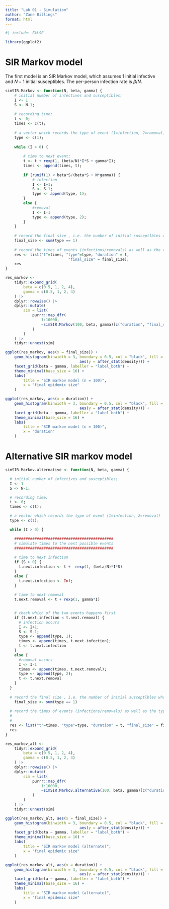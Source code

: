 ```yaml
---
title: "Lab 01 - Simulation"
author: "Zane Billings"
format: html
---
```


```r
#| include: FALSE

library(ggplot2)
```


# SIR Markov model

The first model is an SIR Markov model, which assumes $1$ initial infective and
$N - 1$ initial susceptibles. The per-person infection rate is $\beta / N$.

```r
simSIR.Markov <- function(N, beta, gamma) {
	# initial number of infectives and susceptibles;
	I <- 1
	S <- N-1;
	
	# recording time;
	t <- 0;
	times <- c(t);
	
	# a vector which records the type of event (1=infection, 2=removal)
	type <- c(1);
	
	while (I > 0) {
		
		# time to next event;
		t <- t + rexp(1, (beta/N)*I*S + gamma*I);
		times <- append(times, t);
		
		if (runif(1) < beta*S/(beta*S + N*gamma)) {
			# infection
			I <- I+1;
			S <- S-1;
			type <- append(type, 1);
		}
		else {
			#removal
			I <- I-1
			type <- append(type, 2);
		}
	}
	
	# record the final size , i.e. the number of initial susceptlbles who contracted the disease sometime during the epidemic.
	final_size <- sum(type == 1)
	
	# record the times of events (infections/removals) as well as the type
	res <- list("t"=times, "type"=type, "duration" = t,
							"final_size" = final_size);
	res
}

res_markov <-
	tidyr::expand_grid(
		beta = c(0.5, 1, 2, 4),
		gamma = c(0.5, 1, 2, 4)
	) |>
	dplyr::rowwise() |>
	dplyr::mutate(
		sim = list(
			purrr::map_dfr(
				1:10000,
				~simSIR.Markov(100, beta, gamma)[c("duration", "final_size")]
			)
		)
	) |>
	tidyr::unnest(sim)

ggplot(res_markov, aes(x = final_size)) +
	geom_histogram(binwidth = 3, boundary = 0.5, col = "black", fill = "white",
								 aes(y = after_stat(density))) +
	facet_grid(beta ~ gamma, labeller = "label_both") +
	theme_minimal(base_size = 16) +
	labs(
		title = "SIR markov model (n = 100)",
		x = "final epidemic size"
	)

ggplot(res_markov, aes(x = duration)) +
	geom_histogram(binwidth = 3, boundary = 0.5, col = "black", fill = "white",
								 aes(y = after_stat(density))) +
	facet_grid(beta ~ gamma, labeller = "label_both") +
	theme_minimal(base_size = 16) +
	labs(
		title = "SIR markov model (n = 100)",
		x = "duration"
	)
```

# Alternative SIR markov model

```r
simSIR.Markov.alternative <- function(N, beta, gamma) {

  # initial number of infectives and susceptibles;
  I <- 1
  S <- N-1;

  # recording time;
  t <- 0;
  times <- c(t);

  # a vector which records the type of event (1=infection, 2=removal)
  type <- c(1);

  while (I > 0) {

    ############################################
    # simulate times to the next possible events
    ############################################
    
    # time to next infection
    if (S > 0) {
      t.next.infection <- t +  rexp(1, (beta/N)*I*S)
    }
    else {
      t.next.infection <- Inf;
    }
    
    # time to next removal    
    t.next.removal <- t + rexp(1, gamma*I)


    # check which of the two events happens first
    if (t.next.infection < t.next.removal) {
      # infection occurs
      I <- I+1;
      S <- S-1;
      type <- append(type, 1);
      times <- append(times, t.next.infection);
      t <- t.next.infection
    }
    else {
      #removal occurs
      I <- I-1
      times <- append(times, t.next.removal);
      type <- append(type, 2);
      t <- t.next.removal
    }
  }
  
  # record the final size , i.e. the number of initial susceptlbles who contracted the disease sometime during the epidemic.
	final_size <- sum(type == 1)
  
  # record the times of events (infections/removals) as well as the type
  #
  #
  res <- list("t"=times, "type"=type, "duration" = t, "final_size" = final_size);
  res
}

res_markov_alt <-
	tidyr::expand_grid(
		beta = c(0.5, 1, 2, 4),
		gamma = c(0.5, 1, 2, 4)
	) |>
	dplyr::rowwise() |>
	dplyr::mutate(
		sim = list(
			purrr::map_dfr(
				1:10000,
				~simSIR.Markov.alternative(100, beta, gamma)[c("duration", "final_size")]
			)
		)
	) |>
	tidyr::unnest(sim)

ggplot(res_markov_alt, aes(x = final_size)) +
	geom_histogram(binwidth = 3, boundary = 0.5, col = "black", fill = "white",
								 aes(y = after_stat(density))) +
	facet_grid(beta ~ gamma, labeller = "label_both") +
	theme_minimal(base_size = 16) +
	labs(
		title = "SIR markov model (alternate)",
		x = "final epidemic size"
	)

ggplot(res_markov_alt, aes(x = duration)) +
	geom_histogram(binwidth = 3, boundary = 0.5, col = "black", fill = "white",
								 aes(y = after_stat(density))) +
	facet_grid(beta ~ gamma, labeller = "label_both") +
	theme_minimal(base_size = 16) +
	labs(
		title = "SIR markov model (alternate)",
		x = "final epidemic size"
	)
```

